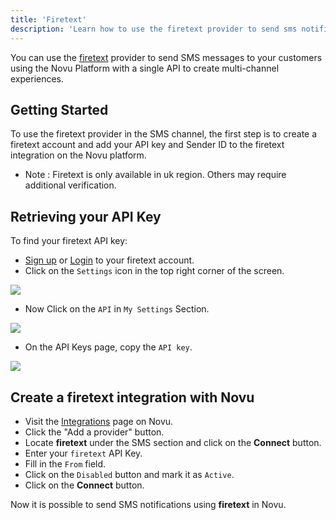 ```yaml
---
title: 'Firetext'
description: 'Learn how to use the firetext provider to send sms notifications using Novu'
---
```


You can use the [firetext](https://www.firetext.co.uk) provider to send SMS messages to your customers using the Novu Platform with a single API to create multi-channel experiences.

## Getting Started

To use the firetext provider in the SMS channel, the first step is to create a firetext account and add your API key and Sender ID to the firetext integration on the Novu platform.
- Note : Firetext is only available in uk region. Others may require additional verification.


## Retrieving your API Key

To find your firetext API key:

- [Sign up](https://app.firetext.co.uk/signup) or [Login](https://app.firetext.co.uk/) to your firetext account.
- Click on the `Settings` icon in the top right corner of the screen.
<Frame caption="Click on the Settings icon in the top right corner of the screen"><img src="/images/channels-and-providers/sms/firetext/step_01.png" /> </Frame>

- Now Click on the `API` in `My Settings` Section.
<Frame caption="Now Click on the API in My Settings Section"><img src="/images/channels-and-providers/sms/firetext/step_02.png" /> </Frame>

- On the API Keys page, copy the `API key`.
<Frame caption="On the API Keys page, copy the API key"><img src="/images/channels-and-providers/sms/firetext/step_03.png" /> </Frame>


## Create a firetext integration with Novu

- Visit the [Integrations](https://web.novu.co/integrations?utm_campaign=docs-sms-firetxt) page on Novu.
- Click the "Add a provider" button.
- Locate **firetext** under the SMS section and click on the **Connect** button.
- Enter your `firetext` API Key.
- Fill in the `From` field.
- Click on the `Disabled` button and mark it as `Active`.
- Click on the **Connect** button.

Now it is possible to send SMS notifications using **firetext** in Novu.
